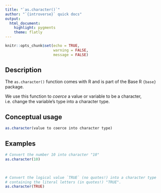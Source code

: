 ```yaml
---
title: "`as.character()`"
author: "`{introverse}` quick docs"
output: 
  html_document:
    highlight: pygments
    theme: flatly
---
```



```r
knitr::opts_chunk$set(echo = TRUE, 
                      warning = FALSE, 
                      message = FALSE)
```


## Description

The `as.character()` function comes with R and is part of the Base R `{base}` package.
  
We use this function to _coerce_ a value or variable to be a character, i.e. change the variable's type into a character type. 



## Conceptual usage 

```r
as.character(value to coerce into character type)
```

## Examples


```r
# Convert the number 10 into character "10"
as.character(10)
```

<br>  <!-- Do not delete the <br>, and make sure to keep the previous and following lines blank. -->

```r
# Convert the logical value `TRUE` (no quotes!) into a character type  
# containing the literal letters (in quotes!) "TRUE".
as.character(TRUE)
```
